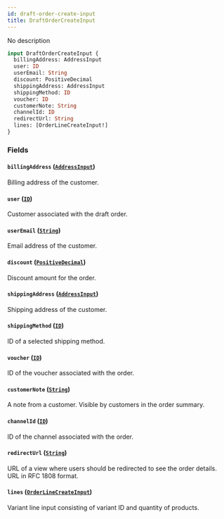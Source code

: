 ```yaml
---
id: draft-order-create-input
title: DraftOrderCreateInput
---
```


No description

```graphql
input DraftOrderCreateInput {
  billingAddress: AddressInput
  user: ID
  userEmail: String
  discount: PositiveDecimal
  shippingAddress: AddressInput
  shippingMethod: ID
  voucher: ID
  customerNote: String
  channelId: ID
  redirectUrl: String
  lines: [OrderLineCreateInput!]
}
```

### Fields

#### `billingAddress` ([`AddressInput`](../../../developer/api-reference/inputs/address-input))

Billing address of the customer.

#### `user` ([`ID`](../../../developer/api-reference/scalars/id))

Customer associated with the draft order.

#### `userEmail` ([`String`](../../../developer/api-reference/scalars/string))

Email address of the customer.

#### `discount` ([`PositiveDecimal`](../../../developer/api-reference/scalars/positive-decimal))

Discount amount for the order.

#### `shippingAddress` ([`AddressInput`](../../../developer/api-reference/inputs/address-input))

Shipping address of the customer.

#### `shippingMethod` ([`ID`](../../../developer/api-reference/scalars/id))

ID of a selected shipping method.

#### `voucher` ([`ID`](../../../developer/api-reference/scalars/id))

ID of the voucher associated with the order.

#### `customerNote` ([`String`](../../../developer/api-reference/scalars/string))

A note from a customer. Visible by customers in the order summary.

#### `channelId` ([`ID`](../../../developer/api-reference/scalars/id))

ID of the channel associated with the order.

#### `redirectUrl` ([`String`](../../../developer/api-reference/scalars/string))

URL of a view where users should be redirected to see the order details. URL in RFC 1808 format.

#### `lines` ([`OrderLineCreateInput`](../../../developer/api-reference/inputs/order-line-create-input))

Variant line input consisting of variant ID and quantity of products.

